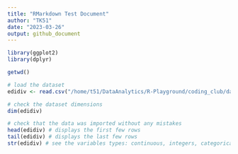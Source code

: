 ```yaml
---
title: "RMarkdown Test Document"
author: "TK51"
date: "2023-03-26"
output: github_document
---
```


```r
library(ggplot2)
library(dplyr)
```

```r
getwd()
```


```r
# load the dataset
edidiv <- read.csv("/home/t51/DataAnalytics/R-Playground/coding_club/datasets/edidiv.csv")

# check the dataset dimensions
dim(edidiv)

# check that the data was imported without any mistakes
head(edidiv) # displays the first few rows
tail(edidiv) # displays the last few rows
str(edidiv) # see the variables types: continuous, integers, categorical, chars


```

